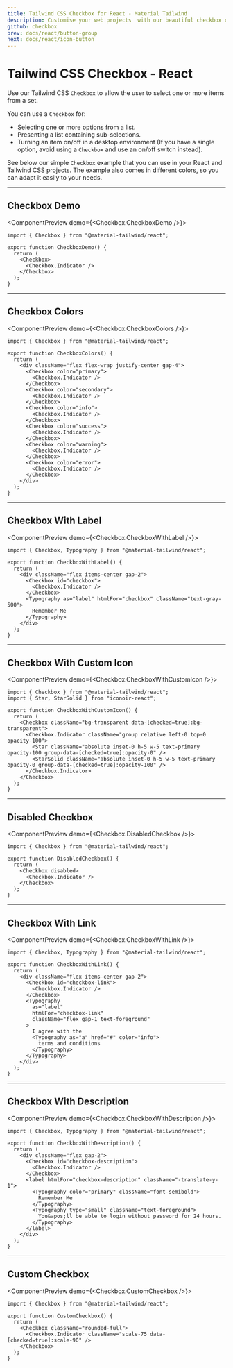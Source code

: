 ```yaml
---
title: Tailwind CSS Checkbox for React - Material Tailwind
description: Customise your web projects  with our beautiful checkbox component for Tailwind CSS and React using Material Design guidelines.
github: checkbox
prev: docs/react/button-group
next: docs/react/icon-button
---
```


# Tailwind CSS Checkbox - React

Use our Tailwind CSS `Checkbox` to allow the user to select one or more items from a set.

You can use a `Checkbox` for:

- Selecting one or more options from a list.
- Presenting a list containing sub-selections.
- Turning an item on/off in a desktop environment (If you have a single option, avoid using a `Checkbox` and use an on/off switch instead).

See below our simple `Checkbox` example that you can use in your React and Tailwind CSS projects. The example also comes in different colors, so you can adapt it easily to your needs.

---

## Checkbox Demo

<ComponentPreview demo={<Checkbox.CheckboxDemo />}>
```tsx
import { Checkbox } from "@material-tailwind/react";

export function CheckboxDemo() {
  return (
    <Checkbox>
      <Checkbox.Indicator />
    </Checkbox>
  );
}
```
</ComponentPreview>

---

## Checkbox Colors

<ComponentPreview demo={<Checkbox.CheckboxColors />}>
```tsx
import { Checkbox } from "@material-tailwind/react";

export function CheckboxColors() {
  return (
    <div className="flex flex-wrap justify-center gap-4">
      <Checkbox color="primary">
        <Checkbox.Indicator />
      </Checkbox>
      <Checkbox color="secondary">
        <Checkbox.Indicator />
      </Checkbox>
      <Checkbox color="info">
        <Checkbox.Indicator />
      </Checkbox>
      <Checkbox color="success">
        <Checkbox.Indicator />
      </Checkbox>
      <Checkbox color="warning">
        <Checkbox.Indicator />
      </Checkbox>
      <Checkbox color="error">
        <Checkbox.Indicator />
      </Checkbox>
    </div>
  );
}
```
</ComponentPreview>

---

## Checkbox With Label

<ComponentPreview demo={<Checkbox.CheckboxWithLabel />}>
```tsx
import { Checkbox, Typography } from "@material-tailwind/react";

export function CheckboxWithLabel() {
  return (
    <div className="flex items-center gap-2">
      <Checkbox id="checkbox">
        <Checkbox.Indicator />
      </Checkbox>
      <Typography as="label" htmlFor="checkbox" className="text-gray-500">
        Remember Me
      </Typography>
    </div>
  );
}

```
</ComponentPreview>

---

## Checkbox With Custom Icon

<ComponentPreview demo={<Checkbox.CheckboxWithCustomIcon />}>
```tsx
import { Checkbox } from "@material-tailwind/react";
import { Star, StarSolid } from "iconoir-react";

export function CheckboxWithCustomIcon() {
  return (
    <Checkbox className="bg-transparent data-[checked=true]:bg-transparent">
      <Checkbox.Indicator className="group relative left-0 top-0 opacity-100">
        <Star className="absolute inset-0 h-5 w-5 text-primary opacity-100 group-data-[checked=true]:opacity-0" />
        <StarSolid className="absolute inset-0 h-5 w-5 text-primary opacity-0 group-data-[checked=true]:opacity-100" />
      </Checkbox.Indicator>
    </Checkbox>
  );
}
```
</ComponentPreview>

---

## Disabled Checkbox

<ComponentPreview demo={<Checkbox.DisabledCheckbox />}>
```tsx
import { Checkbox } from "@material-tailwind/react";

export function DisabledCheckbox() {
  return (
    <Checkbox disabled>
      <Checkbox.Indicator />
    </Checkbox>
  );
}
```
</ComponentPreview>

---

## Checkbox With Link

<ComponentPreview demo={<Checkbox.CheckboxWithLink />}>
```tsx
import { Checkbox, Typography } from "@material-tailwind/react";

export function CheckboxWithLink() {
  return (
    <div className="flex items-center gap-2">
      <Checkbox id="checkbox-link">
        <Checkbox.Indicator />
      </Checkbox>
      <Typography
        as="label"
        htmlFor="checkbox-link"
        className="flex gap-1 text-foreground"
      >
        I agree with the
        <Typography as="a" href="#" color="info">
          terms and conditions
        </Typography>
      </Typography>
    </div>
  );
}
```
</ComponentPreview>

---

## Checkbox With Description

<ComponentPreview demo={<Checkbox.CheckboxWithDescription />}>
```tsx
import { Checkbox, Typography } from "@material-tailwind/react";

export function CheckboxWithDescription() {
  return (
    <div className="flex gap-2">
      <Checkbox id="checkbox-description">
        <Checkbox.Indicator />
      </Checkbox>
      <label htmlFor="checkbox-description" className="-translate-y-1">
        <Typography color="primary" className="font-semibold">
          Remember Me
        </Typography>
        <Typography type="small" className="text-foreground">
          You&apos;ll be able to login without password for 24 hours.
        </Typography>
      </label>
    </div>
  );
}
```
</ComponentPreview>

---

## Custom Checkbox

<ComponentPreview demo={<Checkbox.CustomCheckbox />}>
```tsx
import { Checkbox } from "@material-tailwind/react";

export function CustomCheckbox() {
  return (
    <Checkbox className="rounded-full">
      <Checkbox.Indicator className="scale-75 data-[checked=true]:scale-90" />
    </Checkbox>
  );
}
```
</ComponentPreview>